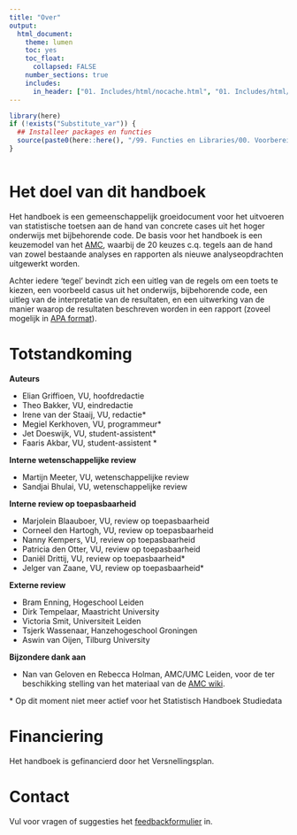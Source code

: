 ```yaml
---
title: "Over"
output:
  html_document:
    theme: lumen
    toc: yes
    toc_float: 
      collapsed: FALSE 
    number_sections: true
    includes:
      in_header: ["01. Includes/html/nocache.html", "01. Includes/html/favicon.html", "01. Includes/html/analytics.html"]
---
```

<!-- ## CLOSEDBLOK: Functies.R -->
```r
library(here)
if (!exists("Substitute_var")) {
  ## Installeer packages en functies
  source(paste0(here::here(), "/99. Functies en Libraries/00. Voorbereidingen.R"), echo = FALSE)
}
```
<!-- ## /CLOSEDBLOK: Functies.R -->

<style>
`r htmltools::includeHTML(paste0(here::here(),"/01. Includes/css/Stylesheet_SHHO.css"))`
</style>

<!-- ## CLOSEDBLOK: Header.R -->
```r
```
<!-- ## /CLOSEDBLOK: Header.R -->

# Het doel van dit handboek
Het handboek is een gemeenschappelijk groeidocument voor het uitvoeren van statistische toetsen aan de hand van concrete cases uit het hoger onderwijs met bijbehorende code. De basis voor het handboek is een keuzemodel van het [AMC](https://wikistatistiek.amc.nl/index.php/), waarbij de 20 keuzes c.q. tegels aan de hand van zowel bestaande analyses en rapporten als nieuwe analyseopdrachten uitgewerkt worden. 

Achter iedere ‘tegel’ bevindt zich een uitleg van de regels om een toets te kiezen, een voorbeeld casus uit het onderwijs, bijbehorende code, een uitleg van de interpretatie van de resultaten, en een uitwerking van de manier waarop de resultaten beschreven worden in een rapport (zoveel mogelijk in [APA format](https://apastyle.apa.org/)).

# Totstandkoming

**Auteurs**

* Elian Griffioen, VU, hoofdredactie 
* Theo Bakker, VU, eindredactie
* Irene van der Staaij, VU, redactie\*
* Megiel Kerkhoven, VU, programmeur\*
* Jet Doeswijk, VU, student-assistent\* 
* Faaris Akbar, VU, student-assistent \*

**Interne wetenschappelijke review**

* Martijn Meeter, VU, wetenschappelijke review
* Sandjai Bhulai, VU, wetenschappelijke review

**Interne review op toepasbaarheid**

* Marjolein Blaauboer, VU, review op toepasbaarheid
* Corneel den Hartogh, VU, review op toepasbaarheid
* Nanny Kempers, VU, review op toepasbaarheid
* Patricia den Otter, VU, review op toepasbaarheid
* Daniël Drittij, VU, review op toepasbaarheid\*
* Jelger van Zaane, VU, review op toepasbaarheid\*

**Externe review**

* Bram Enning, Hogeschool Leiden
* Dirk Tempelaar, Maastricht University
* Victoria Smit, Universiteit Leiden
* Tsjerk Wassenaar, Hanzehogeschool Groningen
* Aswin van Oijen, Tilburg University

**Bijzondere dank aan**

* Nan van Geloven en Rebecca Holman, AMC/UMC Leiden, voor de ter beschikking stelling van het materiaal van de [AMC wiki](https://wikistatistiek.amc.nl/index.php/).

\* Op dit moment niet meer actief voor het Statistisch Handboek Studiedata

# Financiering
Het handboek is gefinancierd door het Versnellingsplan.

# Contact
Vul voor vragen of suggesties het [feedbackformulier](https://docs.google.com/forms/d/1UQcCVTNLpVAg7vSffJCPkBCklsfMlGB0QxyxLDgqosI/edit) in.

<!-- ## CLOSEDBLOK: Footer.R -->
```r
```
<!-- ## /CLOSEDBLOK: Footer.R -->